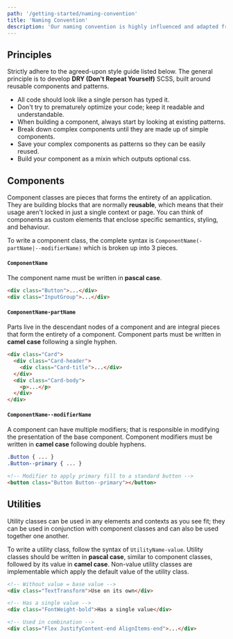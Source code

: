 ```yaml
---
path: '/getting-started/naming-convention'
title: 'Naming Convention'
description: 'Our naming convention is highly influenced and adapted from SUIT CSS.'
---
```


## Principles

Strictly adhere to the agreed-upon style guide listed below. The general principle is to develop
**DRY (Don't Repeat Yourself)** SCSS, built around reusable components and patterns.

- All code should look like a single person has typed it.
- Don't try to prematurely optimize your code; keep it readable and understandable.
- When building a component, always start by looking at existing patterns.
- Break down complex components until they are made up of simple components.
- Save your complex components as patterns so they can be easily reused.
- Build your component as a mixin which outputs optional css.

## Components

Component classes are pieces that forms the entirety of an application. They are building blocks
that are normally **reusable**, which means that their usage aren't locked in just a single context
or page. You can think of components as custom elements that enclose specific semantics, styling,
and behaviour.

To write a component class, the complete syntax is `ComponentName(-partName|--modifierName)` which
is broken up into 3 pieces.

#### `ComponentName`

The component name must be written in **pascal case**.

```html
<div class="Button">...</div>
<div class="InputGroup">...</div>
```

#### `ComponentName-partName`

Parts live in the descendant nodes of a component and are integral pieces that form the entirety of
a component. Component parts must be written in **camel case** following a single hyphen.

```html
<div class="Card">
  <div class="Card-header">
    <div class="Card-title">...</div>
  </div>
  <div class="Card-body">
    <p>...</p>
  </div>
</div>
```

#### `ComponentName--modifierName`

A component can have multiple modifiers; that is responsible in modifying the presentation of the
base component. Component modifiers must be written in **camel case** following double hyphens.

```scss
.Button { ... }
.Button--primary { ... }
```

```html
<!-- Modifier to apply primary fill to a standard button -->
<button class="Button Button--primary"></button>
```

## Utilities

Utility classes can be used in any elements and contexts as you see fit; they can be used in
conjunction with component classes and can also be used together one another.

To write a utility class, follow the syntax of `UtilityName-value`. Utility classes should be
written in **pascal case**, similar to component classes, followed by its value in **camel case**.
Non-value utility classes are implementable which apply the default value of the utility class.

```html
<!-- Without value = base value -->
<div class="TextTransform">Use on its own</div>

<!-- Has a single value -->
<div class="FontWeight-bold">Has a single value</div>

<!-- Used in combination -->
<div class="Flex JustifyContent-end AlignItems-end">...</div>
```
